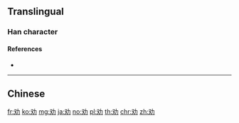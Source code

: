 {{also|勸}}
==Translingual==
{{Han simplified forms|勸|勧|劝}}

===Han character===
{{Han char|rn=19|rad=力|as=02|sn=4|four=|canj=EKS|ids=⿰又力}}

====References====
* {{Han ref|kx=0146.101|dkj=02293|hdz=10365.070|uh=529D|ud=21149}}

----

==Chinese==
{{zh-see|勸}}

[[fr:劝]]
[[ko:劝]]
[[mg:劝]]
[[ja:劝]]
[[no:劝]]
[[pl:劝]]
[[th:劝]]
[[chr:劝]]
[[zh:劝]]